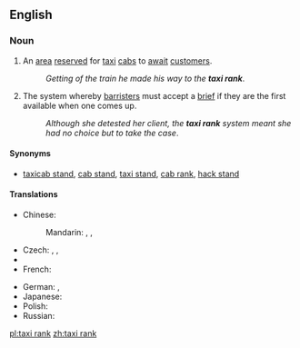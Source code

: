 ==English==

===Noun===
{{en-noun}}

# An [[area]] [[reserved]] for [[taxi]] [[cabs]] to [[await]] [[customer]]s.
#: ''Getting of the train he made his way to the '''taxi rank'''''.
# {{British}} The system whereby [[barrister]]s must accept a [[brief]] if they are the first available when one comes up.
#: ''Although she detested her client, the '''taxi rank''' system meant she had no choice but to take the case''.

====Synonyms====
* [[taxicab stand]], [[cab stand]], [[taxi stand]], [[cab rank]], [[hack stand]]

====Translations====
{{trans-top|an area reserved for taxi cabs to await customers}}
* Chinese:
*: Mandarin: {{t|zh|出租車站|sc=Hani}}, {{t|zh|出租车站|tr=chūzūchē zhàn|sc=Hani}}, {{t|zh|的士站|tr=díshì zhàn|sc=Hani}}
* Czech: {{t|cs|stanoviště taxi|n}}, {{t|cs|taxistanoviště|n}}, {{qualifier|slang}} {{t|cs|štafl|m}}
* {{trreq|Finnish}}
* French: {{t|fr|station de taxi|f}}
{{trans-mid}}
* German: {{t|de|Taxistand|m}}, {{t|de|Taxenstand|m}}
* Japanese: {{t|ja|タクシー乗り場|tr=takushī noriba|sc=Jpan}}
* Polish: {{t|pl|postój taksówek|m}}
* Russian: {{t|ru|стоянка такси|f|tr=stojánka taksí}}
{{trans-bottom}}

[[pl:taxi rank]]
[[zh:taxi rank]]